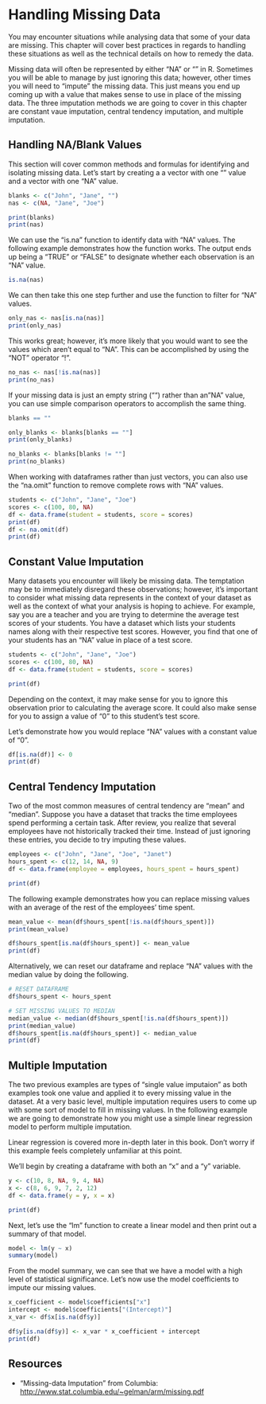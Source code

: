 # Handling Missing Data

You may encounter situations while analysing data that some of your data are missing. This chapter will cover best practices in regards to handling these situations as well as the technical details on how to remedy the data.

Missing data will often be represented by either "NA" or "" in R. Sometimes you will be able to manage by just ignoring this data; however, other times you will need to "impute" the missing data. This just means you end up coming up with a value that makes sense to use in place of the missing data. The three imputation methods we are going to cover in this chapter are constant vaue imputation, central tendency imputation, and multiple imputation.

## Handling NA/Blank Values

This section will cover common methods and formulas for identifying and isolating missing data. Let's start by creating a a vector with one "" value and a vector with one "NA" value.

```r
blanks <- c("John", "Jane", "")
nas <- c(NA, "Jane", "Joe")
```

```r
print(blanks)
print(nas)
```

We can use the "is.na" function to identify data with "NA" values. The following example demonstrates how the function works. The output ends up being a "TRUE" or "FALSE" to designate whether each observation is an "NA" value.

```r
is.na(nas)
```

We can then take this one step further and use the function to filter for "NA" values.

```r
only_nas <- nas[is.na(nas)]
print(only_nas)
```

This works great; however, it's more likely that you would want to see the values which aren't equal to "NA". This can be accomplished by using the "NOT" operator "!".

```r
no_nas <- nas[!is.na(nas)]
print(no_nas)
```

If your missing data is just an empty string ("") rather than an "NA" value, you can use simple comparison operators to accomplish the same thing.

```r
blanks == ""

only_blanks <- blanks[blanks == ""]
print(only_blanks)

no_blanks <- blanks[blanks != ""]
print(no_blanks)
```

When working with dataframes rather than just vectors, you can also use the "na.omit" function to remove complete rows with "NA" values.

```r
students <- c("John", "Jane", "Joe")
scores <- c(100, 80, NA)
df <- data.frame(student = students, score = scores)
print(df)
df <- na.omit(df)
print(df)
```

## Constant Value Imputation

Many datasets you encounter will likely be missing data. The temptation may be to immediately disregard these observations; however, it's important to consider what missing data represents in the context of your dataset as well as the context of what your analysis is hoping to achieve. For example, say you are a teacher and you are trying to determine the average test scores of your students. You have a dataset which lists your students names along with their respective test scores. However, you find that one of your students has an "NA" value in place of a test score.

```r
students <- c("John", "Jane", "Joe")
scores <- c(100, 80, NA)
df <- data.frame(student = students, score = scores)

print(df)
```

Depending on the context, it may make sense for you to ignore this observation prior to calculating the average score. It could also make sense for you to assign a value of "0" to this student's test score.

Let's demonstrate how you would replace "NA" values with a constant value of "0".

```r
df[is.na(df)] <- 0
print(df)
```

## Central Tendency Imputation

Two of the most common measures of central tendency are "mean" and "median". Suppose you have a dataset that tracks the time employees spend performing a certain task. After review, you realize that several employees have not historically tracked their time. Instead of just ignoring these entries, you decide to try imputing these values.

```r
employees <- c("John", "Jane", "Joe", "Janet")
hours_spent <- c(12, 14, NA, 9)
df <- data.frame(employee = employees, hours_spent = hours_spent)

print(df)
```

The following example demonstrates how you can replace missing values with an average of the rest of the employees' time spent.

```r
mean_value <- mean(df$hours_spent[!is.na(df$hours_spent)])
print(mean_value)

df$hours_spent[is.na(df$hours_spent)] <- mean_value
print(df)
```

Alternatively, we can reset our dataframe and replace "NA" values with the median value by doing the following.

```r
# RESET DATAFRAME
df$hours_spent <- hours_spent

# SET MISSING VALUES TO MEDIAN
median_value <- median(df$hours_spent[!is.na(df$hours_spent)])
print(median_value)
df$hours_spent[is.na(df$hours_spent)] <- median_value
print(df)
```

## Multiple Imputation

The two previous examples are types of "single value imputaion" as both examples took one value and applied it to every missing value in the dataset. At a very basic level, multiple imputation requires users to come up with some sort of model to fill in missing values. In the following example we are going to demonstrate how you might use a simple linear regression model to perform multiple imputation.

::: callout-note
Linear regression is covered more in-depth later in this book. Don't worry if this example feels completely unfamiliar at this point.
:::

We'll begin by creating a dataframe with both an "x" and a "y" variable.

```r
y <- c(10, 8, NA, 9, 4, NA)
x <- c(8, 6, 9, 7, 2, 12)
df <- data.frame(y = y, x = x)

print(df)
```

Next, let's use the "lm" function to create a linear model and then print out a summary of that model.

```r
model <- lm(y ~ x)
summary(model)
```


From the model summary, we can see that we have a model with a high level of statistical significance. Let's now use the model coefficients to impute our missing values.
```r
x_coefficient <- model$coefficients["x"]
intercept <- model$coefficients["(Intercept)"]
x_var <- df$x[is.na(df$y)]

df$y[is.na(df$y)] <- x_var * x_coefficient + intercept
print(df)
```

## Resources

- "Missing-data Imputation" from Columbia: <http://www.stat.columbia.edu/~gelman/arm/missing.pdf>